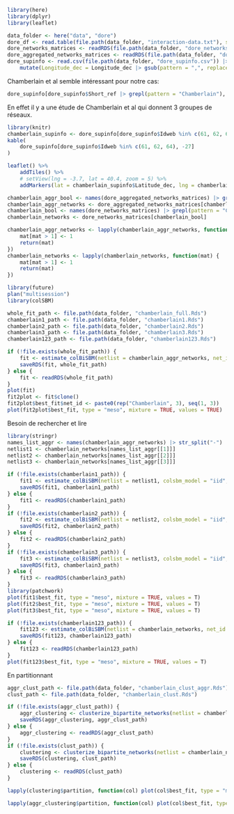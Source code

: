 ```r
library(here)
library(dplyr)
library(leaflet)
```

```R
data_folder <- here("data", "dore")
dore_df <- read.table(file.path(data_folder, "interaction-data.txt"), sep = "\t", header = TRUE)
dore_networks_matrices <- readRDS(file.path(data_folder, "dore_networks_matrices.Rds"))
dore_aggregated_networks_matrices <- readRDS(file.path(data_folder, "dore_aggregated_networks_matrices.Rds"))
dore_supinfo <- read.csv(file.path(data_folder, "dore_supinfo.csv")) |>
    mutate(Longitude_dec = Longitude_dec |> gsub(pattern = ",", replacement = ".") |> as.numeric(), Latitude_dec = Latitude_dec |> gsub(pattern = ",", replacement = ".") |> as.numeric())
```

Chamberlain et al semble intéressant pour notre cas:
```r
dore_supinfo[dore_supinfo$Short_ref |> grepl(pattern = "Chamberlain"), ]
```
En effet il y a une étude de Chamberlain et al qui donnent 3 groupes de réseaux.

```r
library(knitr)
chamberlain_supinfo <- dore_supinfo[dore_supinfo$Idweb %in% c(61, 62, 64), ]
kable(
    dore_supinfo[dore_supinfo$Idweb %in% c(61, 62, 64), -27]
)
```

```r
leaflet() %>%
    addTiles() %>%
    # setView(lng = -3.7, lat = 40.4, zoom = 5) %>%
    addMarkers(lat = chamberlain_supinfo$Latitude_dec, lng = chamberlain_supinfo$Longitude_dec, label = paste(chamberlain_supinfo$Location, chamberlain_supinfo$Idweb))
```

```r
chamberlain_aggr_bool <- names(dore_aggregated_networks_matrices) |> grepl(pattern = "Chamberlain")
chamberlain_aggr_networks <- dore_aggregated_networks_matrices[chamberlain_aggr_bool]
chamberlain_bool <- names(dore_networks_matrices) |> grepl(pattern = "Chamberlain")
chamberlain_networks <- dore_networks_matrices[chamberlain_bool]

chamberlain_aggr_networks <- lapply(chamberlain_aggr_networks, function(mat) {
    mat[mat > 1] <- 1
    return(mat)
})
chamberlain_networks <- lapply(chamberlain_networks, function(mat) {
    mat[mat > 1] <- 1
    return(mat)
})
```

```r
library(future)
plan("multisession")
library(colSBM)
```

```r
whole_fit_path <- file.path(data_folder, "chamberlain_full.Rds")
chamberlain1_path <- file.path(data_folder, "chamberlain1.Rds")
chamberlain2_path <- file.path(data_folder, "chamberlain2.Rds")
chamberlain3_path <- file.path(data_folder, "chamberlain3.Rds")
chamberlain123_path <- file.path(data_folder, "chamberlain123.Rds")
```

```r
if (!file.exists(whole_fit_path)) {
    fit <- estimate_colBiSBM(netlist = chamberlain_aggr_networks, net_id = names(chamberlain_aggr_networks), colsbm_model = "iid", global_opts = list(verbosity = 2))
    saveRDS(fit, whole_fit_path)
} else {
    fit <- readRDS(whole_fit_path)
}
plot(fit)
fit2plot <- fit$clone()
fit2plot$best_fit$net_id <- paste0(rep("Chamberlain", 3), seq(1, 3))
plot(fit2plot$best_fit, type = "meso", mixture = TRUE, values = TRUE)
```

Besoin de rechercher et lire 

```r
library(stringr)
names_list_aggr <- names(chamberlain_aggr_networks) |> str_split("-")
netlist1 <- chamberlain_networks[names_list_aggr[[1]]]
netlist2 <- chamberlain_networks[names_list_aggr[[2]]]
netlist3 <- chamberlain_networks[names_list_aggr[[3]]]

if (!file.exists(chamberlain1_path)) {
    fit1 <- estimate_colBiSBM(netlist = netlist1, colsbm_model = "iid", global_opts = list(verbosity = 2L))
    saveRDS(fit1, chamberlain1_path)
} else {
    fit1 <- readRDS(chamberlain1_path)
}
if (!file.exists(chamberlain2_path)) {
    fit2 <- estimate_colBiSBM(netlist = netlist2, colsbm_model = "iid", global_opts = list(verbosity = 2L))
    saveRDS(fit2, chamberlain2_path)
} else {
    fit2 <- readRDS(chamberlain2_path)
}
if (!file.exists(chamberlain3_path)) {
    fit3 <- estimate_colBiSBM(netlist = netlist3, colsbm_model = "iid", global_opts = list(verbosity = 2L))
    saveRDS(fit3, chamberlain3_path)
} else {
    fit3 <- readRDS(chamberlain3_path)
}
library(patchwork)
plot(fit1$best_fit, type = "meso", mixture = TRUE, values = T)
plot(fit2$best_fit, type = "meso", mixture = TRUE, values = T)
plot(fit3$best_fit, type = "meso", mixture = TRUE, values = T)
```

```r
if (!file.exists(chamberlain123_path)) {
    fit123 <- estimate_colBiSBM(netlist = chamberlain_networks, net_id = names(chamberlain_networks), colsbm_model = "iid", global_opts = list(verbosity = 2L))
    saveRDS(fit123, chamberlain123_path)
} else {
    fit123 <- readRDS(chamberlain123_path)
}
plot(fit123$best_fit, type = "meso", mixture = TRUE, values = T)
```

En partitionnant 
```r
aggr_clust_path <- file.path(data_folder, "chamberlain_clust_aggr.Rds")
clust_path <- file.path(data_folder, "chamberlain_clust.Rds")
```
```r
if (!file.exists(aggr_clust_path)) {
    aggr_clustering <- clusterize_bipartite_networks(netlist = chamberlain_aggr_networks, colsbm_model = "iid", global_opts = list(verbosity = 2L), full_collection_init = fit)
    saveRDS(aggr_clustering, aggr_clust_path)
} else {
    aggr_clustering <- readRDS(aggr_clust_path)
}
if (!file.exists(clust_path)) {
    clustering <- clusterize_bipartite_networks(netlist = chamberlain_networks, colsbm_model = "iid", net_id = names(chamberlain_networks), global_opts = list(verbosity = 2L), full_collection_init = fit123)
    saveRDS(clustering, clust_path)
} else {
    clustering <- readRDS(clust_path)
}
```

```r
lapply(clustering$partition, function(col) plot(col$best_fit, type = "meso", mixture = T, values = T))
```

```r
lapply(aggr_clustering$partition, function(col) plot(col$best_fit, type = "meso", mixture = T, values = T))
```